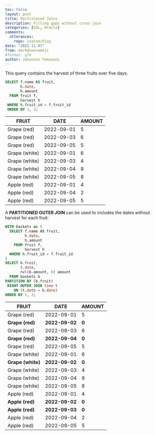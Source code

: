 ```yaml
---
toc: false
layout: post
title: Partitioned Joins
description: Filling gaps without cross join
categories: [SQL, Oracle]
comments:
  utterances:
    repo: joatom/blog
date: "2022-11-07"
from: markdown+emoji
#format: gfm
author: Johannes Tomasoni
---
```


This query contains the harvest of three fruits over five days.

```sql
SELECT f.name AS fruit, 
       h.date, 
       h.amount
  FROM fruit f,
       harvest h
 WHERE h.fruit_id = f.fruit_id
 ORDER BY 1, 2;
```

|FRUIT|DATE|AMOUNT|
|--|--|--|
|Grape (red)|2022-09-01|5|
|Grape (red)|2022-09-03|6|
|Grape (red)|2022-09-05|5|
|Grape (white)|2022-09-01|6|
|Grape (white)|2022-09-03|4|
|Grape (white)|2022-09-04|9|
|Grape (white)|2022-09-05|8|
|Apple (red)|2022-09-01|4|
|Apple (red)|2022-09-04|2|
|Apple (red)|2022-09-05|5|

A **PARTITIONED OUTER JOIN** can be used to includes the dates without harvest for each fruit:

```sql
WITH baskets as (
  SELECT f.name AS fruit, 
         h.date, 
         h.amount
    FROM fruit f,
         harvest h
  WHERE h.fruit_id = f.fruit_id
)
SELECT b.fruit,
       t.date,
       nvl(b.amount, 0) amount
  FROM baskets b
PARTITION BY (b.fruit)
 RIGHT OUTER JOIN time t
    ON (t.date = b.date)
ORDER BY 1, 2;
```

|FRUIT|DATE|AMOUNT|
|--|--|--|
|Grape (red)|2022-09-01|5|
|**Grape (red)**|**2022-09-02**|**0**|
|Grape (red)|2022-09-03|6|
|**Grape (red)**|**2022-09-04**|**0**|
|Grape (red)|2022-09-05|5|
|Grape (white)|2022-09-01|6|
|**Grape (white)**|**2022-09-02**|**0**|
|Grape (white)|2022-09-03|4|
|Grape (white)|2022-09-04|9|
|Grape (white)|2022-09-05|8|
|Apple (red)|2022-09-01|4|
|**Apple (red)**|**2022-09-02**|**0**|
|**Apple (red)**|**2022-09-03**|**0**|
|Apple (red)|2022-09-04|2|
|Apple (red)|2022-09-05|5|
